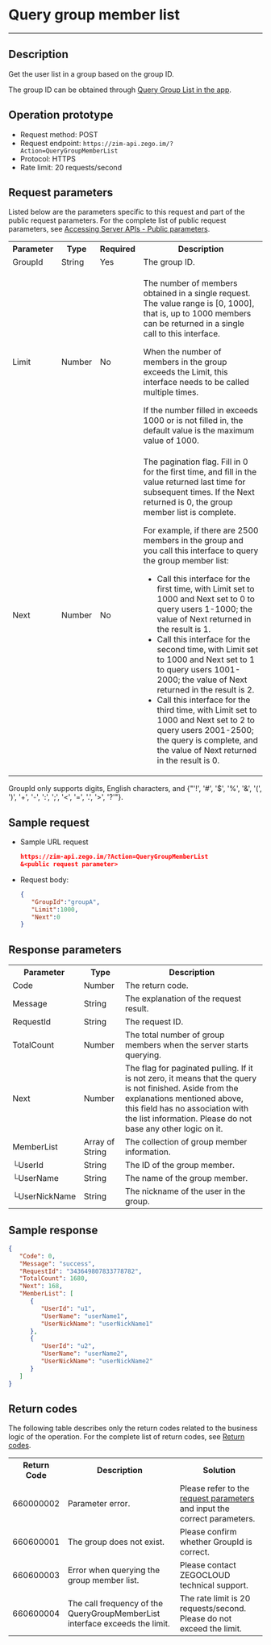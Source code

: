 # Query group member list 

- - -


## Description

Get the user list in a group based on the group ID.

<Note title="Note">

The group ID can be obtained through [Query Group List in the app](./Query%20group%20list%20in%20the%20app.mdx).
</Note>

## Operation prototype

- Request method: POST
- Request endpoint: `https://zim-api.zego.im/?Action=QueryGroupMemberList`
- Protocol: HTTPS
- Rate limit: 20 requests/second

## Request parameters

Listed below are the parameters specific to this request and part of the public request parameters. For the complete list of public request parameters, see [Accessing Server APIs - Public parameters](../Accessing%20Server%20APIs.mdx#public-parameters).

<table>

<tbody><tr>
<th>Parameter</th>
<th>Type</th>
<th>Required</th>
<th>Description</th>
</tr>
<tr>
<td>GroupId</td>
<td>String</td>
<td>Yes</td>
<td>The group ID.</td>
</tr>
<tr>
<td>Limit</td>
<td>Number</td>
<td>No</td>
<td><p>The number of members obtained in a single request. The value range is [0, 1000], that is, up to 1000 members can be returned in a single call to this interface.</p><p>When the number of members in the group exceeds the Limit, this interface needs to be called multiple times. </p><p>If the number filled in exceeds 1000 or is not filled in, the default value is the maximum value of 1000.</p></td>
</tr>
<tr>
<td>Next</td>
<td>Number</td>
<td>No</td>
<td>The pagination flag. Fill in 0 for the first time, and fill in the value returned last time for subsequent times. If the Next returned is 0, the group member list is complete.
<p>For example, if there are 2500 members in the group and you call this interface to query the group member list:</p>
<ul><li>Call this interface for the first time, with Limit set to 1000 and Next set to 0 to query users 1-1000; the value of Next returned in the result is 1.</li><li>Call this interface for the second time, with Limit set to 1000 and Next set to 1 to query users 1001-2000; the value of Next returned in the result is 2.</li><li>Call this interface for the third time, with Limit set to 1000 and Next set to 2 to query users 2001-2500; the query is complete, and the value of Next returned in the result is 0.</li></ul></td>
</tr>
</tbody></table>

<Note title="Note">

GroupId only supports digits, English characters, and {"'!', '#', '$', '%', '&', '(', ')', '+', '-', ':', ';', '<', '=', '.', '>', '?'"}.
</Note>



## Sample request 

- Sample URL request

   ```json
   https://zim-api.zego.im/?Action=QueryGroupMemberList
   &<public request parameter>
   ```

- Request body:

   ```json
   {
      "GroupId":"groupA",
      "Limit":1000,
      "Next":0
   }
   ```

## Response parameters

<table class="collapsible-table" >

<tbody><tr data-row-level="1">
<th>Parameter</th>
<th>Type</th>
<th>Description</th>
</tr>
<tr data-row-level="2">
<td>Code</td>
<td>Number</td>
<td>The return code.</td>
</tr>
<tr data-row-level="3">
<td>Message</td>
<td>String</td>
<td>The explanation of the request result.</td>
</tr>
<tr data-row-level="4">
<td>RequestId</td>
<td>String</td>
<td>The request ID.</td>
</tr>
<tr data-row-level="5">
<td>TotalCount</td>
<td>Number</td>
<td>The total number of group members when the server starts querying.</td>
</tr>
<tr data-row-level="6">
<td>Next</td>
<td>Number</td>
<td>The flag for paginated pulling. If it is not zero, it means that the query is not finished. <Note>Aside from the explanations mentioned above, this field has no association with the list information. Please do not base any other logic on it.</Note></td>
</tr>
<tr data-row-level="7" data-row-child="true">
<td>MemberList</td>
<td>Array of String</td>
<td>The collection of group member information.</td>
</tr>
<tr data-row-level="7-1">
<td>└UserId</td>
<td>String</td>
<td>The ID of the group member.</td>
</tr>
<tr data-row-level="7-2">
<td>└UserName</td>
<td>String</td>
<td>The name of the group member.</td>
</tr>
<tr data-row-level="7-3">
<td>└UserNickName</td>
<td>String</td>
<td>The nickname of the user in the group.</td>
</tr>
</tbody></table>

## Sample response 

```json
{
   "Code": 0,
   "Message": "success",
   "RequestId": "343649807833778782",
   "TotalCount": 1680,
   "Next": 168,
   "MemberList": [
      {
         "UserId": "u1",
         "UserName": "userName1",
         "UserNickName": "userNickName1"
      },
      {
         "UserId": "u2",
         "UserName": "userName2",
         "UserNickName": "userNickName2"
      }
   ]
}
```

## Return codes

The following table describes only the return codes related to the business logic of the operation. For the complete list of return codes, see [Return codes](../Return%20codes.mdx).


<table>

<tbody><tr>
<th>Return Code</th>
<th>Description</th>
<th>Solution</th>
</tr>
<tr>
<td>660000002</td>
<td>Parameter error.</td>
<td>Please refer to the <a href="#3">request parameters</a> and input the correct parameters.</td>
</tr>
<tr>
<td>660600001</td>
<td>The group does not exist.</td>
<td>Please confirm whether GroupId is correct.</td>
</tr>
<tr>
<td>660600003</td>
<td>Error when querying the group member list.</td>
<td>Please contact ZEGOCLOUD technical support.</td>
</tr>
<tr>
<td>660600004</td>
<td>The call frequency of the QueryGroupMemberList interface exceeds the limit.</td>
<td>The rate limit is 20 requests/second. Please do not exceed the limit.</td>
</tr>
</tbody></table>
